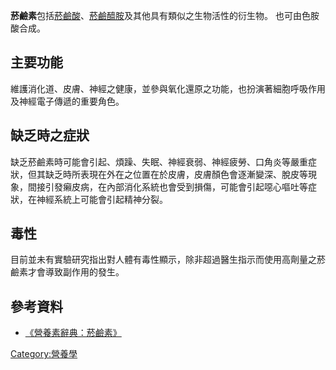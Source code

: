 '''菸鹼素'''包括[[菸鹼酸|菸鹼酸]]、[[菸鹼醯胺|菸鹼醯胺]]及其他具有類似之生物活性的衍生物。
也可由色胺酸合成。

== 主要功能 ==
維護消化道、皮膚、神經之健康，並參與氧化還原之功能，也扮演著細胞呼吸作用及神經電子傳遞的重要角色。

== 缺乏時之症狀 ==
缺乏菸鹼素時可能會引起、煩躁、失眠、神經衰弱、神經疲勞、口角炎等嚴重症狀，但其缺乏時所表現在外在之位置在於皮膚，皮膚顏色會逐漸變深、脫皮等現象，間接引發癩皮病，在內部消化系統也會受到損傷，可能會引起噁心嘔吐等症狀，在神經系統上可能會引起精神分裂。

== 毒性 ==
目前並未有實驗研究指出對人體有毒性顯示，除非超過醫生指示而使用高劑量之菸鹼素才會導致副作用的發生。

== 參考資料 ==
*[https://consumer.fda.gov.tw/Pages/Detail.aspx?nodeID=119&pid=5358 《營養素辭典：菸鹼素》]

[[Category:營養學|Category:營養學]]